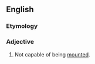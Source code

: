 ==English==

===Etymology===
{{prefix|en|un|mountable}}

===Adjective===
{{en-adj|-}}

# Not capable of being [[mount]]ed.